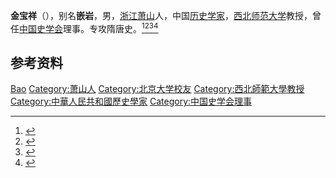 '''金宝祥'''（{{bd|1914年||2004年|}}），别名'''嵌岩'''，男，[[浙江|浙江]][[萧山|萧山]]人，中国[[历史学家|历史学家]]，[[西北师范大学|西北师范大学]]教授，曾任[[中国史学会|中国史学会]]理事。专攻隋唐史。<ref>{{Cite book|title=浙江民国人物大辞典|author=林吕建主编|publisher=浙江大学出版社|year=2013|isbn=|location=杭州|pages=820}}</ref><ref>{{Cite book|title=中华当代文化名人大辞典|author=张品兴, 殷登祥, 陈有进等主编|publisher=中国广播电视出版社|year=1992|isbn=9787504315137|location=北京|pages=}}</ref><ref>{{Cite book|title=当代中国社会科学手册|author=汝信，易克信主编|publisher=社会科学文献出版社|year=1988|isbn=|location=北京|pages=}}</ref><ref>{{Cite book|title=中国当代文化名人小传|author=伍杰主编; 崔运玺, 王伟华, 周昌喜副主编|publisher=辽宁人民出版社|year=1993|isbn=9787205022938|location=沈阳|pages=}}</ref>

== 参考资料 ==
{{reflist}}

{{Navboxes
| title  = 金宝祥在[[中国史学会|中国史学会]]的职务
| list1  =
{{中国史学会第二届理事会}}
}}

{{Authority control}}
{{DEFAULTSORT:Jin金}}
[[Category:金姓|Bao]]
[[Category:萧山人|Category:萧山人]]
[[Category:北京大学校友|Category:北京大学校友]]
[[Category:西北師範大學教授|Category:西北師範大學教授]]
[[Category:中華人民共和國歷史學家|Category:中華人民共和國歷史學家]]
[[Category:中国史学会理事|Category:中国史学会理事]]

{{中国人物小作品}}